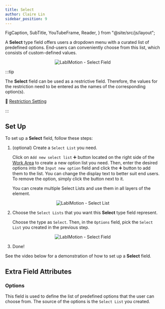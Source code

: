 ```yaml
---
title: Select
author: Claire Lin
sidebar_position: 9
---
```


  FigCaption,
  SubTitle,
  YouTubeFrame,
  Reader,
} from "@site/src/js/layout";

<Reader text="Designer" />

A **Select** type field offers users a dropdown menu with a curated list of predefined options. End-users can conveniently choose from this list, which consists of custom-defined values.

<div align="center">
  <img src={fieldSelect} alt="LabIMotion - Select Field" />
  <FigCaption text="Select field type" />
</div>

:::tip

The **Select** field can be used as a restrictive field. Therefore, the values for the restriction need to be entered as the names of the corresponding option(s).

🧐 [Restriction Setting](../../layers/restriction-setting)

:::

## Set Up

To set up a **Select** field, follow these steps:

1. (optional) Create a `Select List` you need.

   Click on `Add new select list` :heavy_plus_sign: button located on the right side of the [Work Area](../../../template-features/workarea.mdx) to create a new option list you need. Then, enter the desired options into the `Input new option` field and click the :heavy_plus_sign: button to add them to the list. You can change the display text to better suit end users. To remove the option, simply click the <FontAwesomeIcon icon={faTrashCan} /> button next to it.

   You can create multiple Select Lists and use them in all layers of the element.

<div align="center">
  <img src={fieldSelectList} alt="LabIMotion - Select List" />
</div>

2. Choose the `Select Lists` that you want this **Select** type field represent.

   Choose the type as `Select`. Then, in the `Options` field, pick the `Select List` you created in the previous step.

<div align="center">
  <img src={fieldSelectOptions} alt="LabIMotion - Select Field" />
</div>

3. Done!

See the video below for a demonstration of how to set up a **Select** field.

<YouTubeFrame
  src="https://www.youtube-nocookie.com/embed/Fgj0LqVrB6Q"
  title="LabIMotion - Add the Text field and Select field"
/>
<FigCaption text="Example: Designer - Add the Text field and Select field" />

## Extra Field Attributes

### Options

This field is used to define the list of predefined options that the user can choose from. The source of the options is the `Select List` you created.
